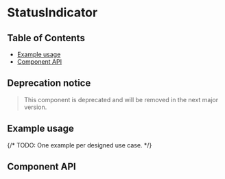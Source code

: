 
# StatusIndicator

## Table of Contents

- [Example usage](#example-usage)
- [Component API](#component-api)

## Deprecation notice

> This component is deprecated and will be removed in the next major version.

## Example usage

{/* TODO: One example per designed use case. */}

<Canvas>
  <Story of={StatusIndicatorStories.statusIndicator} />
</Canvas>

## Component API

<Controls />
